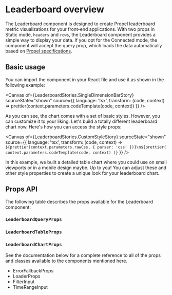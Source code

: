 
<Meta title="Components/Leaderboard" of={LeaderboardStories} />

# Leaderboard overview

The Leaderboard component is designed to create Propel leaderboard metric visualizations for your front-end
applications. With two props in Static mode, `headers` and `rows`, the Leaderboard component provides a simple way to
display your data. If you opt for the Connected mode, the component will accept the query prop, which loads the data
automatically based on
[Propel specifications](https://studio.apollographql.com/graph/Propel-API/schema/reference/inputs/LeaderboardInput?variant=production).

## Basic usage

You can import the component in your React file and use it as shown in the following example:

<Canvas
  of={LeaderboardStories.SingleDimensionBarStory}
  sourceState="shown"
  source={{
    language: 'tsx',
    transform: (code, context) => prettier(context.parameters.codeTemplate(code, context))
  }}
/>

As you can see, the chart comes with a set of basic styles. However, you can customize it to your liking. Let's build a
totally different leaderboard chart now. Here's how you can access the style props:

<Canvas
  of={LeaderboardStories.CustomStyleStory}
  sourceState="shown"
  source={{
    language: 'tsx',
    transform: (code, context) =>
      `${prettier(context.parameters.rawCss, { parser: 'css' })}\n${prettier(
        context.parameters.codeTemplate(code, context)
      )}`
  }}
/>

In this example, we built a detailed table chart where you could use on small viewports or in a mobile design maybe. Up
to you! You can adjust these and other style properties to create a unique look for your leaderboard chart.

## Props API

The following table describes the props available for the Leaderboard component:

<ArgTypes of={LeaderboardStories.SingleDimensionBarStory} sort="alpha" />

### `LeaderboardQueryProps`

<ArgTypes of={LeaderboardQueryPropsStories.Primary} sort="alpha" />

### `LeaderboardTableProps`

<ArgTypes of={LeaderboardTablePropsStories.Primary} sort="alpha" />

### `LeaderboardChartProps`

<ArgTypes of={LeaderboardChartPropsStories.Primary} sort="alpha" />

See the documentation below for a complete reference to all of the props and classes available to the components
mentioned here.

- <LinkTo kind="API/ErrorFallbackProps" story="errorfallbackprops">
    ErrorFallbackProps
  </LinkTo>
- <LinkTo kind="API/LoaderProps" story="loaderprops">
    LoaderProps
  </LinkTo>
- <LinkTo kind="API/FilterInput" story="overview">
    FilterInput
  </LinkTo>
- <LinkTo kind="API/TimeRangeInput" story="overview">
    TimeRangeInput
  </LinkTo>
